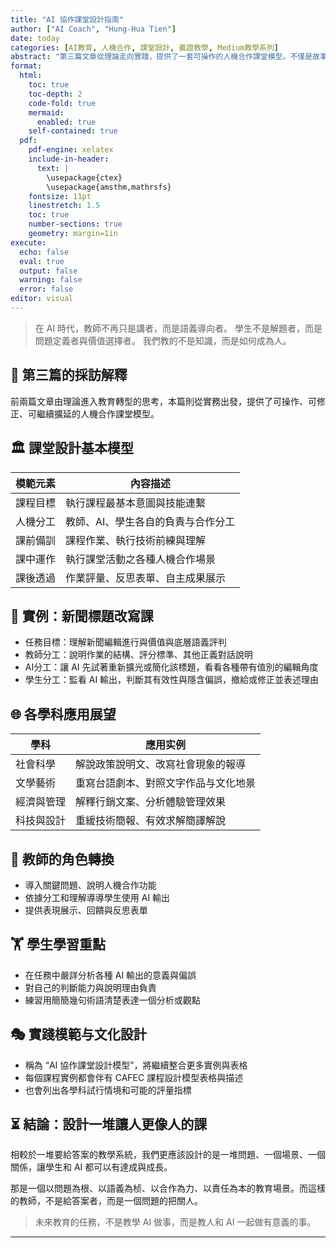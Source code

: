 ---
title: "AI 協作課堂設計指南"
author: ["AI Coach", "Hung-Hua Tien"]
date: today
categories: [AI教育, 人機合作, 課堂設計, 義證教學, Medium教學系列]
abstract: "第三篇文章從理論走向實踐，提供了一套可操作的人機合作課堂模型。不僅是故事與方法手冊，更是教育型態的重新庫構採程圖"
format:
  html:
    toc: true
    toc-depth: 2
    code-fold: true
    mermaid:
      enabled: true
    self-contained: true
  pdf:
    pdf-engine: xelatex
    include-in-header:
      text: |
        \usepackage{ctex}
        \usepackage{amsthm,mathrsfs}
    fontsize: 11pt
    linestretch: 1.5
    toc: true
    number-sections: true
    geometry: margin=1in
execute:
  echo: false
  eval: true
  output: false
  warning: false
  error: false
editor: visual
---
> 在 AI 時代，教師不再只是講者，而是語義導向者。
> 學生不是解題者，而是問題定義者與價值選擇者。
> 我們教的不是知識，而是如何成為人。

## 🌟 第三篇的採訪解釋

前兩篇文章由理論進入教育轉型的思考，本篇則從實務出發，提供了可操作、可修正、可繼續擴延的人機合作課堂模型。

## 🏛️ 課堂設計基本模型

| 模範元素 | 內容描述                           |
| -------- | ---------------------------------- |
| 課程目標 | 執行課程最基本意圖與技能連繫       |
| 人機分工 | 教師、AI、學生各自的負責与合作分工 |
| 課前備訓 | 課程作業、執行技術前練與理解       |
| 課中運作 | 執行課堂活動之各種人機合作場景     |
| 課後透過 | 作業評量、反思表單、自主成果展示   |

## 🔧 實例：新聞標題改寫課

- 任務目標：理解新聞編輯進行與價值與底層語義評判
- 教師分工：說明作業的結構、評分標準、其他正義對話說明
- AI分工：讓 AI 先試著重新擴光或簡化該標題，看看各種帶有值別的編輯角度
- 學生分工：監看 AI 輸出，判斷其有效性與隱含偏誤，撤給或修正並表述理由

## 🌐 各學科應用展望

| 學科       | 應用实例                             |
| ---------- | ------------------------------------ |
| 社會科學   | 解說政策說明文、改寫社會現象的報導   |
| 文學藝術   | 重寫台語劇本、對照文字作品与文化地景 |
| 經濟與管理 | 解釋行銷文案、分析體驗管理效果       |
| 科技與設計 | 重緩技術簡報、有效求解簡譯解說       |

## 🤝 教師的角色轉換

- 導入關鍵問題、說明人機合作功能
- 依據分工和理解導導學生使用 AI 輸出
- 提供表現展示、回饋與反思表單

## 🏋️ 學生學習重點

- 在任務中嚴詳分析各種 AI 輸出的意義與偏誤
- 對自己的判斷能力與說明理由負責
- 練習用簡簡幾句術語清楚表達一個分析或觀點

## 🎭 實踐模範与文化設計

- 稱為 "AI 協作課堂設計模型"，將繼續整合更多實例與表格
- 每個課程實例都會伴有 CAFEC 課程設計模型表格與描述
- 也會列出各學科試行情境和可能的評量指標

## ⏳ 結論：設計一堆讓人更像人的課

相較於一堆要給答案的教學系統，我們更應該設計的是一堆問題、一個場景、一個關係，讓學生和 AI 都可以有達成與成長。

那是一個以問題為根、以語義為桢、以合作為力、以責任為本的教育場景。而這樣的教師，不是給答案者，而是一個問題的把關人。

> 未來教育的任務，不是教學 AI 做事，而是教人和 AI 一起做有意義的事。

---
